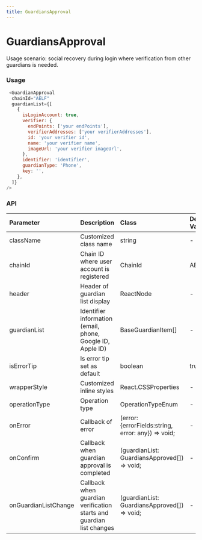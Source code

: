 ```yaml
---
title: GuardiansApproval
---
```


# GuardiansApproval

Usage scenario: social recovery during login where verification from other guardians is needed.

### Usage

```javascript
 <GuardianApproval
  chainId="AELF"
  guardianList={[
    {
      isLoginAccount: true,
      verifier: {
        endPoints: ['your endPoints'],
        verifierAddresses: ['your verifierAddresses'],
        id: 'your verifier id',
        name: 'your verifier name',
        imageUrl: 'your verifier imageUrl',
      },
      identifier: 'identifier',
      guardianType: 'Phone',
      key: '',
    },
  ]}
/>
```

### API

| Parameter            | Description                                                          | Class                                              | Default Value | Version |
| :------------------- | :------------------------------------------------------------------- | :------------------------------------------------- | :------------ | :------ |
| className            | Customized class name                                                | string                                             | -             |         |
| chainId              | Chain ID where user account is registered                            | ChainId                                            | AELF          |         |
| header               | Header of guardian list display                                      | ReactNode                                          | -             |         |
| guardianList         | Identifier information (email, phone, Google ID, Apple ID)           | BaseGuardianItem[]                                 | -             |         |
| isErrorTip           | Is error tip set as default                                          | boolean                                            | true          |         |
| wrapperStyle         | Customized inline styles                                             | React.CSSProperties                                | -             |         |
| operationType        | Operation type                                                       | OperationTypeEnum                                  | -             |         |
| onError              | Callback of error                                                    | (error: {errorFields:string, error: any}) => void; | -             |         |
| onConfirm            | Callback when guardian approval is completed                         | (guardianList: GuardiansApproved[]) => void;       | -             |         |
| onGuardianListChange | Callback when guardian verification starts and guardian list changes | (guardianList: GuardiansApproved[]) => void;       | -             |         |